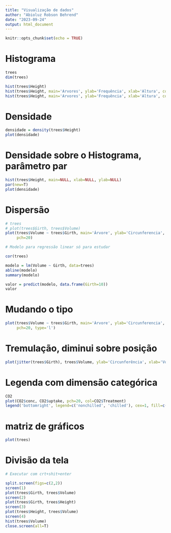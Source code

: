```yaml
---
title: "Visualização de dados"
author: "Abioluz Robson Behrend"
date: "2023-09-24"
output: html_document
---
```


```r
knitr::opts_chunk$set(echo = TRUE)
```

# Histograma 

```r
trees
dim(trees)

hist(trees$Height)
hist(trees$Height, main='Arvores', ylab='Frequência', xlab='Altura', col='blue')
hist(trees$Height, main='Arvores', ylab='Frequência', xlab='Altura', col='blue', density=20, breaks=20)

```

# Densidade

```r
densidade = density(trees$Height)
plot(densidade)
```

# Densidade sobre o Histograma, parâmetro par

```r
hist(trees$Height, main=NULL, xlab=NULL, ylab=NULL)
par(new=T)
plot(densidade)
```

# Dispersão
```r
# trees
# plot(trees$Girth, trees$Volume)
plot(trees$Volume ~ trees$Girth, main='Árvore', ylab='Circunferencia', xlab='Volume', col='blue',
     pch=20)

# Modelo para regressão linear só para estudar

cor(trees)

modelo = lm(Volume ~ Girth, data=trees)
abline(modelo)
summary(modelo)
```

```r
valor = predict(modelo, data.frame(Girth=10))
valor
```

# Mudando o tipo

```r
plot(trees$Volume ~ trees$Girth, main='Árvore', ylab='Circunferencia', xlab='Volume', col='blue',
     pch=20, type='l')
```
# Tremulação, diminui sobre posição

```r
plot(jitter(trees$Girth), trees$Volume, ylab='Circunferência', xlab='Volume', col='blue', main='Arvore')
```
# Legenda com dimensão categórica
```r
CO2
plot(CO2$conc, CO2$uptake, pch=20, col=CO2$Treatment)
legend('bottomright', legend=c('nonchilled', 'chilled'), cex=1, fill=c('black', 'red'))

```
# matriz de gráficos

```r
plot(trees)
```
# Divisão da tela

```r
# Executar com crt+shit+enter

split.screen(figs=c(2,2))
screen(1)
plot(trees$Girth, trees$Volume)
screen(2)
plot(trees$Girth, trees$Height)
screen(3)
plot(trees$Height, trees$Volume)
screen(4)
hist(trees$Volume)
close.screen(all=T)
```


